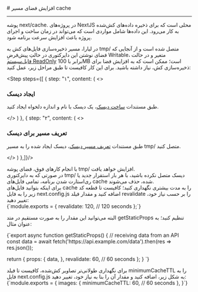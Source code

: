 

<Layout>
<Head>
<title>مستندات افزایش فضای مسیر cache در NextJS - لیارا</title>
</Head>
# افزایش فضای مسیر cache
<hr className="mb-2" />

پوشه <Important>next/cache.</Important> در پروژه‌های NextJS محلی است که برای ذخیره داده‌های کش‌شده به کار می‌رود. این داده‌ها شامل مواردی است که می‌تواند در زمان ساخت و اجرای پروژه باعث افزایش سرعت برنامه شود. 

در لیارا، مسیر ذخیره‌سازی فایل‌های کش به <Important>tmp/</Important> متصل شده است و از آنجایی که فضای نوشتن این دایرکتوری در حالتِ پیش‌فرضِ Writable، متغیر و در حالت <a className="text-[#2196f3] " href="../../details/file-system">فایل‌سیستم ReadOnly</a> برابر با 100MB است؛ ممکن است که به افزایش فضا برای ذخیره‌سازی کش، نیاز داشته باشید. برای این کار کافیست تا طبق مراحل زیر، عمل کنید:

<Step  steps={[
    {
    step: "۱",
    content: (
    <>
            <h3>ایجاد دیسک</h3>
            <p>طبق مستندات <a href="../../disks/manage/create" className="text-[#2196f3] ">ساخت دیسک</a>، یک دیسک با نام و اندازه دلخواه ایجاد کنید.</p>
    </>
    )
    },
    {
    step: "۲",
    content: (
    <>
            <h3>تعریف مسیر برای دیسک</h3>
            <p>طبق مستندات <a href="../../disks/manage/route" className="text-[#2196f3] ">تعریف مسیر دیسک</a>، دیسک ایجاد شده را به مسیر <Important>tmp/</Important> متصل کنید.</p>
    </>
    )
    },]}/>
<div className="h-4" />
با انجام کارهای فوق، فضای پوشه <Important>tmp/</Important> افزایش خواهد یافت. 

<div className="h-2" />
<Alert variant="warning">
در صورتی که به دایرکتوری <Important>tmp/</Important> دیسک متصل نکرده باشید، با هر بار استقرار جدید یا ری‌استارت شدن برنامه، تمامی فایل‌های cache شده، حذف می‌شوند.
</Alert>
<div className="h-2" />

<Section id="cache-revalidation" title="نگهداری طولانی‌تر فایل‌های کش‌شده" />
برای اینکه بتوانید فایل‌های cache را به مدت بیشتری نگهداری کنید؛ کافیست تا قطعه کد زیر را 
به فایل <Important>next.config.js</Important> اضافه کنید و مقدار فیلد <Important>revalidate</Important> را بر حسب نیاز خود، تغییر دهید:

<div className="h-2" />
<div dir='ltr'>
    <Highlight className="js">
        {`module.exports = {
  revalidate: 120, // 120 seconds
};`}
    </Highlight>
</div>
<div className="h-2" />

البته می‌توانید این مقدار را به صورت مستقیم در متد <Important>getStaticProps</Important> تنظیم کنید؛ به عنوان مثال:
<div className="h-2" />
<div dir='ltr'>
    <Highlight className="js">
        {`export async function getStaticProps() {
  // receiving data from an API
  const data = await fetch('https://api.example.com/data').then(res => res.json());

  return {
    props: {
      data,
    },
    revalidate: 60, // 60 seconds
  };
}
`}
    </Highlight>
</div>
<div className="h-2" />

<Section id="cache-images" title="نگهداری طولانی‌تر تصاویر کش‌شده" />
برای نگهداری طولانی‌تر تصاویر کش‌شده، کافیست تا فیلد <Important>minimumCacheTTL</Important> را به فایل <Important>next.config.js</Important> به شکل زیر، اضافه کنید و مقدار آن را بنا به نیاز خود، تغییر دهید:
<div className="h-2" />
<div dir='ltr'>
    <Highlight className="js">
        {`module.exports = {
  images: {
    minimumCacheTTL: 60, // 60 seconds
  },
}`}
    </Highlight>
</div>
<div className="h-2" />

<NextPage next="./use-isr"/>
</Layout>